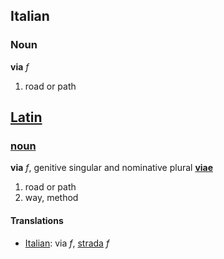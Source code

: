 ==Italian==
===Noun===
'''via''' ''f''

# road or path

==[[Latin]]==
===[[noun]]===
'''via''' ''f'', genitive singular and nominative plural '''[[viae]]'''

# road or path
# way, method

====Translations====
*[[Italian]]: via ''f'', [[strada]] ''f''